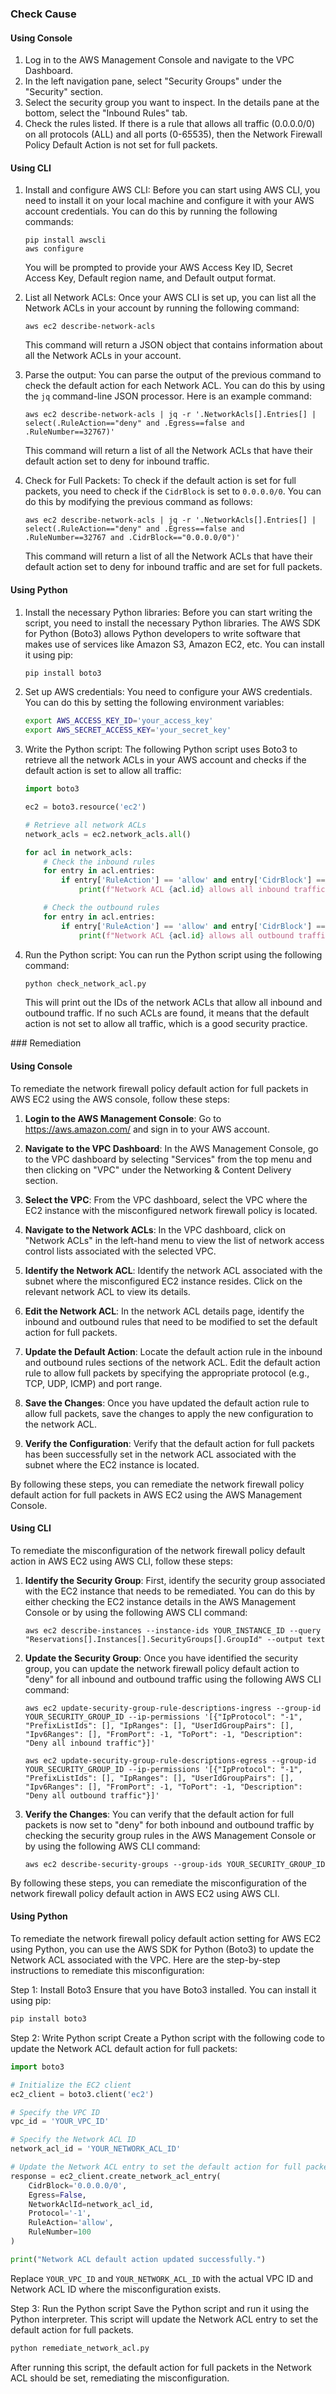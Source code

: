 

<Tabs><Tab title='Cause'>
### Check Cause

#### Using Console

1. Log in to the AWS Management Console and navigate to the VPC Dashboard.
2. In the left navigation pane, select "Security Groups" under the "Security" section.
3. Select the security group you want to inspect. In the details pane at the bottom, select the "Inbound Rules" tab.
4. Check the rules listed. If there is a rule that allows all traffic (0.0.0.0/0) on all protocols (ALL) and all ports (0-65535), then the Network Firewall Policy Default Action is not set for full packets.

#### Using CLI

1. Install and configure AWS CLI: Before you can start using AWS CLI, you need to install it on your local machine and configure it with your AWS account credentials. You can do this by running the following commands:

   ```
   pip install awscli
   aws configure
   ```

   You will be prompted to provide your AWS Access Key ID, Secret Access Key, Default region name, and Default output format.

2. List all Network ACLs: Once your AWS CLI is set up, you can list all the Network ACLs in your account by running the following command:

   ```
   aws ec2 describe-network-acls
   ```

   This command will return a JSON object that contains information about all the Network ACLs in your account.

3. Parse the output: You can parse the output of the previous command to check the default action for each Network ACL. You can do this by using the `jq` command-line JSON processor. Here is an example command:

   ```
   aws ec2 describe-network-acls | jq -r '.NetworkAcls[].Entries[] | select(.RuleAction=="deny" and .Egress==false and .RuleNumber==32767)'
   ```

   This command will return a list of all the Network ACLs that have their default action set to deny for inbound traffic.

4. Check for Full Packets: To check if the default action is set for full packets, you need to check if the `CidrBlock` is set to `0.0.0.0/0`. You can do this by modifying the previous command as follows:

   ```
   aws ec2 describe-network-acls | jq -r '.NetworkAcls[].Entries[] | select(.RuleAction=="deny" and .Egress==false and .RuleNumber==32767 and .CidrBlock=="0.0.0.0/0")'
   ```

   This command will return a list of all the Network ACLs that have their default action set to deny for inbound traffic and are set for full packets.

#### Using Python

1. Install the necessary Python libraries: Before you can start writing the script, you need to install the necessary Python libraries. The AWS SDK for Python (Boto3) allows Python developers to write software that makes use of services like Amazon S3, Amazon EC2, etc. You can install it using pip:

   ```bash
   pip install boto3
   ```

2. Set up AWS credentials: You need to configure your AWS credentials. You can do this by setting the following environment variables:

   ```bash
   export AWS_ACCESS_KEY_ID='your_access_key'
   export AWS_SECRET_ACCESS_KEY='your_secret_key'
   ```

3. Write the Python script: The following Python script uses Boto3 to retrieve all the network ACLs in your AWS account and checks if the default action is set to allow all traffic:

   ```python
   import boto3

   ec2 = boto3.resource('ec2')

   # Retrieve all network ACLs
   network_acls = ec2.network_acls.all()

   for acl in network_acls:
       # Check the inbound rules
       for entry in acl.entries:
           if entry['RuleAction'] == 'allow' and entry['CidrBlock'] == '0.0.0.0/0':
               print(f"Network ACL {acl.id} allows all inbound traffic.")

       # Check the outbound rules
       for entry in acl.entries:
           if entry['RuleAction'] == 'allow' and entry['CidrBlock'] == '0.0.0.0/0':
               print(f"Network ACL {acl.id} allows all outbound traffic.")
   ```

4. Run the Python script: You can run the Python script using the following command:

   ```bash
   python check_network_acl.py
   ```

   This will print out the IDs of the network ACLs that allow all inbound and outbound traffic. If no such ACLs are found, it means that the default action is not set to allow all traffic, which is a good security practice.

</Tab>

<Tab title='Remediation'>
### Remediation

#### Using Console

To remediate the network firewall policy default action for full packets in AWS EC2 using the AWS console, follow these steps:

1. **Login to the AWS Management Console**: Go to https://aws.amazon.com/ and sign in to your AWS account.

2. **Navigate to the VPC Dashboard**: In the AWS Management Console, go to the VPC dashboard by selecting "Services" from the top menu and then clicking on "VPC" under the Networking & Content Delivery section.

3. **Select the VPC**: From the VPC dashboard, select the VPC where the EC2 instance with the misconfigured network firewall policy is located.

4. **Navigate to the Network ACLs**: In the VPC dashboard, click on "Network ACLs" in the left-hand menu to view the list of network access control lists associated with the selected VPC.

5. **Identify the Network ACL**: Identify the network ACL associated with the subnet where the misconfigured EC2 instance resides. Click on the relevant network ACL to view its details.

6. **Edit the Network ACL**: In the network ACL details page, identify the inbound and outbound rules that need to be modified to set the default action for full packets.

7. **Update the Default Action**: Locate the default action rule in the inbound and outbound rules sections of the network ACL. Edit the default action rule to allow full packets by specifying the appropriate protocol (e.g., TCP, UDP, ICMP) and port range.

8. **Save the Changes**: Once you have updated the default action rule to allow full packets, save the changes to apply the new configuration to the network ACL.

9. **Verify the Configuration**: Verify that the default action for full packets has been successfully set in the network ACL associated with the subnet where the EC2 instance is located.

By following these steps, you can remediate the network firewall policy default action for full packets in AWS EC2 using the AWS Management Console.

#### Using CLI

To remediate the misconfiguration of the network firewall policy default action in AWS EC2 using AWS CLI, follow these steps:

1. **Identify the Security Group**: First, identify the security group associated with the EC2 instance that needs to be remediated. You can do this by either checking the EC2 instance details in the AWS Management Console or by using the following AWS CLI command:
   ```
   aws ec2 describe-instances --instance-ids YOUR_INSTANCE_ID --query "Reservations[].Instances[].SecurityGroups[].GroupId" --output text
   ```

2. **Update the Security Group**: Once you have identified the security group, you can update the network firewall policy default action to "deny" for all inbound and outbound traffic using the following AWS CLI command:
   ```
   aws ec2 update-security-group-rule-descriptions-ingress --group-id YOUR_SECURITY_GROUP_ID --ip-permissions '[{"IpProtocol": "-1", "PrefixListIds": [], "IpRanges": [], "UserIdGroupPairs": [], "Ipv6Ranges": [], "FromPort": -1, "ToPort": -1, "Description": "Deny all inbound traffic"}]'
   ```

   ```
   aws ec2 update-security-group-rule-descriptions-egress --group-id YOUR_SECURITY_GROUP_ID --ip-permissions '[{"IpProtocol": "-1", "PrefixListIds": [], "IpRanges": [], "UserIdGroupPairs": [], "Ipv6Ranges": [], "FromPort": -1, "ToPort": -1, "Description": "Deny all outbound traffic"}]'
   ```

3. **Verify the Changes**: You can verify that the default action for full packets is now set to "deny" for both inbound and outbound traffic by checking the security group rules in the AWS Management Console or by using the following AWS CLI command:
   ```
   aws ec2 describe-security-groups --group-ids YOUR_SECURITY_GROUP_ID
   ```

By following these steps, you can remediate the misconfiguration of the network firewall policy default action in AWS EC2 using AWS CLI.

#### Using Python

To remediate the network firewall policy default action setting for AWS EC2 using Python, you can use the AWS SDK for Python (Boto3) to update the Network ACL associated with the VPC. Here are the step-by-step instructions to remediate this misconfiguration:

Step 1: Install Boto3
Ensure that you have Boto3 installed. You can install it using pip:

```bash
pip install boto3
```

Step 2: Write Python script
Create a Python script with the following code to update the Network ACL default action for full packets:

```python
import boto3

# Initialize the EC2 client
ec2_client = boto3.client('ec2')

# Specify the VPC ID
vpc_id = 'YOUR_VPC_ID'

# Specify the Network ACL ID
network_acl_id = 'YOUR_NETWORK_ACL_ID'

# Update the Network ACL entry to set the default action for full packets
response = ec2_client.create_network_acl_entry(
    CidrBlock='0.0.0.0/0',
    Egress=False,
    NetworkAclId=network_acl_id,
    Protocol='-1',
    RuleAction='allow',
    RuleNumber=100
)

print("Network ACL default action updated successfully.")
```

Replace `YOUR_VPC_ID` and `YOUR_NETWORK_ACL_ID` with the actual VPC ID and Network ACL ID where the misconfiguration exists.

Step 3: Run the Python script
Save the Python script and run it using the Python interpreter. This script will update the Network ACL entry to set the default action for full packets.

```bash
python remediate_network_acl.py
```

After running this script, the default action for full packets in the Network ACL should be set, remediating the misconfiguration.


</Tab>
</Tabs>